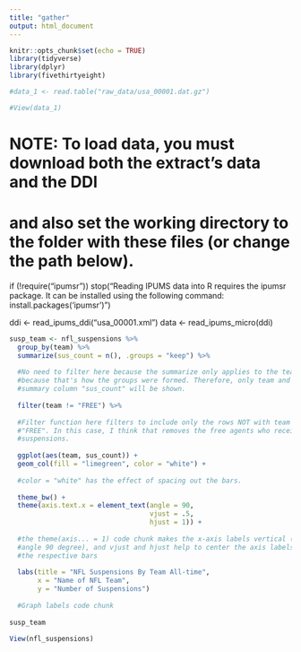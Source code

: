 ```yaml
---
title: "gather"
output: html_document
---
```


```r
knitr::opts_chunk$set(echo = TRUE)
library(tidyverse)
library(dplyr)
library(fivethirtyeight)

```

```r
#data_1 <- read.table("raw_data/usa_00001.dat.gz")

#View(data_1)
```
# NOTE: To load data, you must download both the extract's data and the DDI
# and also set the working directory to the folder with these files (or change the path below).

if (!require("ipumsr")) stop("Reading IPUMS data into R requires the ipumsr package. It can be installed using the following command: install.packages('ipumsr')")

ddi <- read_ipums_ddi("usa_00001.xml")
data <- read_ipums_micro(ddi)

```r
susp_team <- nfl_suspensions %>%
  group_by(team) %>%
  summarize(sus_count = n(), .groups = "keep") %>%
  
  #No need to filter here because the summarize only applies to the team column,
  #because that's how the groups were formed. Therefore, only team and the
  #summary column "sus_count" will be shown.
  
  filter(team != "FREE") %>% 
  
  #Filter function here filters to include only the rows NOT with team ==
  #"FREE". In this case, I think that removes the free agents who received
  #suspensions.
  
  ggplot(aes(team, sus_count)) +
  geom_col(fill = "limegreen", color = "white") +
  
  #color = "white" has the effect of spacing out the bars.
  
  theme_bw() +
  theme(axis.text.x = element_text(angle = 90,
                                   vjust = .5,
                                   hjust = 1)) +
  
  #the theme(axis... = 1) code chunk makes the x-axis labels vertical (i.e. the
  #angle 90 degree), and vjust and hjust help to center the axis labels below
  #the respective bars
  
  labs(title = "NFL Suspensions By Team All-time",
       x = "Name of NFL Team",
       y = "Number of Suspensions")
 
  #Graph labels code chunk
 
susp_team

View(nfl_suspensions)

```


